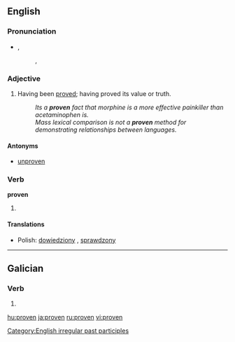 {{also|provén}}
==English==

===Pronunciation===
*{{IPA|/'pruːvən/}}, {{SAMPA|/"pru:v@n/}}
*:{{rhymes|əʊvən}}, {{rhymes|uːvən}}

===Adjective===
{{en-adj}}

# Having been [[prove]]d; having proved its value or truth.
#: ''Its a '''proven''' fact that morphine is a more effective painkiller than acetaminophen is.''
#: ''Mass lexical comparison is not a '''proven''' method for demonstrating relationships between languages.''

====Antonyms====
* {{sense|having been proved}} [[unproven]]

===Verb===
'''proven'''

# {{context|often|_|proscribed}} {{past participle of|[[prove]]}}

====Translations====
{{top}}
{{mid}}
* Polish: [[dowiedziony]] {{m}}, [[sprawdzony]] {{m}}
{{bottom}}

[[Category:English irregular past participles]]

----

==Galician==

===Verb===
{{gl-verb-form}}

# {{conjugation of|[[provir#Galician|provir]]||2|s|imp}}

[[hu:proven]]
[[ja:proven]]
[[ru:proven]]
[[vi:proven]]